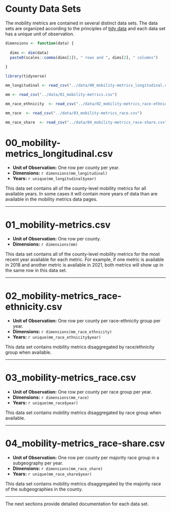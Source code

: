 # County Data Sets {.unnumbered}

The mobility metrics are contained in several distinct data sets. The data sets are organized according to the principles of [tidy data](https://r4ds.had.co.nz/tidy-data.html) and each data set has a unique unit of observation. 

```r
dimensions <- function(data) {
  
  dims <- dim(data)
  paste0(scales::comma(dims[1]), " rows and ", dims[2], " columns")
  
}

library(tidyverse)

mm_longitudinal <- read_csv("../data/00_mobility-metrics_longitudinal.csv")

mm <- read_csv("../data/01_mobility-metrics.csv")

mm_race_ethnicity  <- read_csv("../data/02_mobility-metrics_race-ethnicity.csv")

mm_race  <- read_csv("../data/03_mobility-metrics_race.csv")

mm_race_share  <- read_csv("../data/04_mobility-metrics_race-share.csv")

```

# 00_mobility-metrics_longitudinal.csv

* **Unit of Observation:** One row per county per year. 
* **Dimensions:** `r dimensions(mm_longitudinal)`
* **Years:** `r unique(mm_longitudinal$year)`

This data set contains all of the county-level mobility metrics for all available years. In some cases it will contain more years of data than are available in the mobility metrics data pages. 

---

# 01_mobility-metrics.csv

* **Unit of Observation:** One row per county. 
* **Dimensions:** `r dimensions(mm)`

This data set contains all of the county-level mobility metrics for the most recent year available for each metric. For example, if one metric is available in 2018 and another metric is available in 2021, both metrics will show up in the same row in this data set. 

---

# 02_mobility-metrics_race-ethnicity.csv

* **Unit of Observation:** One row per county per race-ethnicity group per year.
* **Dimensions:** `r dimensions(mm_race_ethnicity)`
* **Years:** `r unique(mm_race_ethnicity$year)`

This data set contains mobility metrics disaggregated by race/ethnicity group when available. 

---

# 03_mobility-metrics_race.csv

* **Unit of Observation:** One row per county per race group per year.
* **Dimensions:** `r dimensions(mm_race)`
* **Years:** `r unique(mm_race$year)`

This data set contains mobility metrics disaggregated by race group when available. 

---

# 04_mobility-metrics_race-share.csv

* **Unit of Observation:** One row per county per majority race group in a subgeography per year.
* **Dimensions:** `r dimensions(mm_race_share)`
* **Years:** `r unique(mm_race_share$year)`

This data set contains mobility metrics disaggregated by the majority race of the subgeographies in the county. 

---

The next sections provide detailed documentation for each data set.
